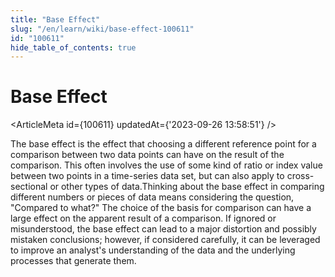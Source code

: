 ```yaml
---
title: "Base Effect"
slug: "/en/learn/wiki/base-effect-100611"
id: "100611"
hide_table_of_contents: true
---
```



# Base Effect

<ArticleMeta id={100611} updatedAt={'2023-09-26 13:58:51'} />
<div className='border-solid border-b border-t-0 my-4 border-[var(--ifm-color-gray-300)]' />

The base effect is the effect that choosing a different reference point for a comparison between two data points can have on the result of the comparison. This often involves the use of some kind of ratio or index value between two points in a time-series data set, but can also apply to cross-sectional or other types of data.Thinking about the base effect in comparing different numbers or pieces of data means considering the question, "Compared to what?" The choice of the basis for comparison can have a large effect on the apparent result of a comparison. If ignored or misunderstood, the base effect can lead to a major distortion and possibly mistaken conclusions; however, if considered carefully, it can be leveraged to improve an analyst's understanding of the data and the underlying processes that generate them.
